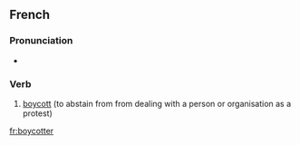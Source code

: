 ==French==

===Pronunciation===
* {{IPA|/bɔj.kɔ.te/}}

===Verb===
{{infl|fr|verb}}

# [[boycott]] (to abstain from from dealing with a person or organisation as a protest)

{{tbot entry|French|boycott|2007|December|fr}}

[[fr:boycotter]]